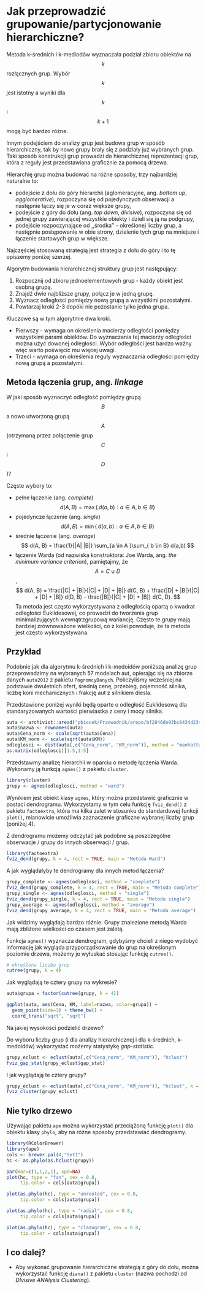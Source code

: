 # Jak przeprowadzić grupowanie/partycjonowanie hierarchiczne?

Metoda k-średnich i k-mediodów wyznaczała podział zbioru obiektów na $$k$$ rozłącznych grup. Wybór $$k$$ jest istotny a wyniki dla $$k$$ i $$k+1$$ mogą być bardzo różne.

Innym podejściem do analizy grup jest budowa grup w sposób hierarchiczny, tak by nowe grupy brały się z podziały już wybranych grup. Taki sposób konstrukcji grup prowadzi do hierarchicznej reprezentacji grup, która z reguły jest przedstawiana graficznie za pomocą drzewa.

Hierarchię grup można budować na różne sposoby, trzy najbardziej naturalne to:

- podejście z dołu do góry hierarchii (aglomeracyjne, ang. *bottom up*, *agglomerative*), rozpoczyna się od pojedynczych obserwacji a następnie łączy się je w coraz większe grupy,
- podejście z góry do dołu (ang. *top down*, *divisive*), rozpoczyna się od jednej grupy zawierającej wszystkie obiekty i dzieli się ją na podgrupy,
- podejście rozpoczynające od ,,środka'' - określonej liczby grup, a następnie postępowanie w obie strony, dzielenie tych grup na mniejsze i łączenie startowych grup w większe.

Najczęściej stosowaną strategią jest strategia z dołu do góry i to tę opiszemy poniżej szerzej.

Algorytm budowania hierarchicznej struktury grup jest następujący:

1. Rozpocznij od zbioru jednoelementowych grup - każdy obiekt jest osobną grupą.
2. Znajdź dwie najbliższe grupy, połącz je w jedną grupę.
3. Wyznacz odległości pomiędzy nową grupą a wszystkimi pozostałymi.
4. Powtarzaj kroki 2-3 dopóki nie pozostanie tylko jedna grupa.

Kluczowe są w tym algorytmie dwa kroki. 

- Pierwszy - wymaga on określenia macierzy odległości pomiędzy wszystkimi parami obiektów. Do wyznaczania tej macierzy odległości można użyć dowonej odległości. Wybór odległości jest bardzo ważny więc warto poświęcić mu więcej uwagi.
- Trzeci - wymaga on określenia reguły wyznaczania odległości pomiędzy nową grupą a pozostałymi.

## Metoda łączenia grup, ang. *linkage*

W jaki sposób wyznaczyć odległość pomiędzy grupą $$B$$ a nowo utworzoną grupą $$A$$ (otrzymaną przez połączenie grup $$C$$ i $$D$$)?

Częste wybory to:

* pełne łączenie (ang. *complete*) 
$$
d(A, B) = \max \{\, d(a,b) : a \in A,\, b \in B \}
$$
* pojedyncze łączenie (ang. *single*) 
$$
d(A, B) = \min \{\, d(a,b) : a \in A,\, b \in B \}
$$
* średnie łączenie (ang. *average*) 
$$
d(A, B) = \frac{1}{|A| |B|} \sum_{a \in A }\sum_{ b \in B} d(a,b)
$$
* łączenie Warda (od nazwiska konstruktora: Joe Warda, ang. *the minimum variance criterion*), pamiętajmy, że $$A= C \cup D$$,
$$
d(A, B) = \frac{|C| + |B|}{|C| + |D| + |B|} d(C, B) + \frac{|D| + |B|}{|C| + |D| + |B|} d(D, B) - 
\frac{|B|}{|C| + |D| + |B|} d(C, D).
$$
Ta metoda jest często wykorzystywana z odległością opartą o kwadrat odległości Euklidesowej, co prowadzi do tworzenia grup minimalizujących wewnątrzgrupową wariancję. Często te grupy mają bardziej zrównoważone wielkości, co z kolei powoduje, że ta metoda jest często wykorzystywana.

## Przykład

Podobnie jak dla algorytmu k-średnich i k-medoidów poniższą analizę grup przeprowadzimy na wybranych 57 modelach aut, opierając się na zbiorze danych `auta2012` z pakietu `PogromcyDanych`. Policzyliśmy wcześniej na podstawie dwuletnich ofert, średnią cenę, przebieg, pojemność silnika, liczbę koni mechanicznych i frakcję aut z silnikiem diesla. 

Przedstawione poniżej wyniki będą oparte o odległość Euklidesową dla standaryzowanych wartości pierwiastka z ceny i mocy silnika.

```r
auta <- archivist::aread("pbiecek/Przewodnik/arepo/bf2846de03bc8434d234b08fd2e31694")
auta$nazwa <- rownames(auta)
auta$Cena_norm <- scale(sqrt(auta$Cena))
auta$KM_norm <- scale(sqrt(auta$KM))
odleglosci <- dist(auta[,c("Cena_norm", "KM_norm")], method = "manhattan")
as.matrix(odleglosci)[1:5,1:5]
```

Przedstawmy analizę hierarchii w oparciu o metodę łączenia Warda.
Wykonamy ją funkcją `agnes()` z pakietu `cluster`.

```r
library(cluster)
grupy <- agnes(odleglosci, method = "ward")
```

Wynikiem jest obiekt klasy `agnes`, który można przedstawić graficznie w postaci dendrogramu. Wykorzystamy w tym celu funkcję `fviz_dend()` z pakietu `factoextra`, która ma kilka zalet w stosunku do standardowej funkcji `plot()`, mianowicie umożliwia zaznaczenie graficzne wybranej liczby grup (poniżej 4).

Z dendrogramu możemy odczytać jak podobne są poszczególne obserwacje / grupy do innych obserwacji / grup.

```r
library(factoextra)
fviz_dend(grupy, k = 4, rect = TRUE, main = "Metoda Ward")
```

A jak wyglądałyby te dendrogramy dla innych metod łączenia?

```r
grupy_complete <- agnes(odleglosci, method = "complete")
fviz_dend(grupy_complete, k = 4, rect = TRUE, main = "Metoda complete")
grupy_single <- agnes(odleglosci, method = "single")
fviz_dend(grupy_single, k = 4, rect = TRUE, main = "Metoda single")
grupy_average <- agnes(odleglosci, method = "average")
fviz_dend(grupy_average, k = 4, rect = TRUE, main = "Metoda average")
```

Jak widzimy wyglądają bardzo różnie. Grupy znalezione metodą Warda mają zbliżone wielkości co czasem jest zaletą. 

Funkcja `agnes()` wyznacza dendrogram, gdybyśmy chcieli z niego wydobyć informację jak wygląda przyporządkowanie do grup na określonym poziomie drzewa, możemy je wyłuskać stosując funkcję `cutree()`. 

```r
# określona liczba grup
cutree(grupy, k = 4)
```

Jak wyglądają te cztery grupy na wykresie?

```r
auta$grupa = factor(cutree(grupy, k = 4))

ggplot(auta, aes(Cena, KM, label=nazwa, color=grupa)) +
  geom_point(size=3) + theme_bw() +
  coord_trans("sqrt", "sqrt")
```

Na jakiej wysokości podzielić drzewo? 

Do wyboru liczby grup (i dla analizy hierarchicznej i dla k-średnich, k-medoidów) wykorzystać możemy statystykę *gap-statistic*.

```r
grupy_eclust <- eclust(auta[,c("Cena_norm", "KM_norm")], "hclust") 
fviz_gap_stat(grupy_eclust$gap_stat)
```

I jak wyglądają te cztery grupy?

```r
grupy_eclust <- eclust(auta[,c("Cena_norm", "KM_norm")], "hclust", k = 4) 
fviz_cluster(grupy_eclust)
```

## Nie tylko drzewo

Używając pakietu `ape` można wykorzystać przeciążoną funkcję `plot()` dla obiektu klasy `phylo`, aby na różne sposoby przedstawiać dendrogramy.

```r
library(RColorBrewer)
library(ape)
cols <- brewer.pal(4,"Set1")
hc <- as.phylo(as.hclust(grupy))

par(mar=c(1,1,2,1), xpd=NA)
plot(hc, type = "fan", cex = 0.8,
     tip.color = cols[auta$grupa])

plot(as.phylo(hc), type = "unrooted", cex = 0.8,
     tip.color = cols[auta$grupa])

plot(as.phylo(hc), type = "radial", cex = 0.8,
     tip.color = cols[auta$grupa])

plot(as.phylo(hc), type = "cladogram", cex = 0.8,
     tip.color = cols[auta$grupa])
```

## I co dalej?

* Aby wykonać grupowanie hierarchiczne strategią z góry do dołu, można wykorzystać funkcję `diana()`  z pakietu `cluster` (nazwa pochodzi od *DIvisive ANAlysis Clustering*).
